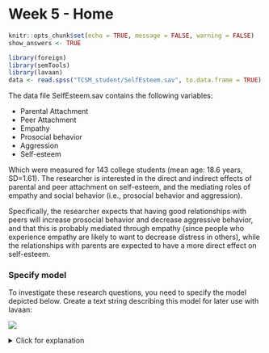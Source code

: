 # Week 5 - Home

```r
knitr::opts_chunk$set(echo = TRUE, message = FALSE, warning = FALSE)
show_answers <- TRUE
```
```r
library(foreign)
library(semTools)
library(lavaan)
data <- read.spss("TCSM_student/SelfEsteem.sav", to.data.frame = TRUE)
```

The data file SelfEsteem.sav contains the following variables: 

* Parental Attachment
* Peer Attachment
* Empathy
* Prosocial behavior
* Aggression
* Self-esteem

Which were measured for 143 college students (mean age: 18.6 years, SD=1.61). The researcher is interested in the direct and indirect effects of parental and peer attachment on self-esteem, and the mediating roles of empathy and social behavior (i.e., prosocial behavior and aggression).

Specifically, the researcher expects that having good relationships with peers will increase prosocial behavior and decrease aggressive behavior, and that this is probably mediated through empathy (since people who experience empathy are likely to want to decrease distress in others), while the relationships with parents are expected to have a more direct effect on self-esteem.

### Specify model

To investigate these research questions, you need to specify the model depicted below. Create a text string describing this model for later use with lavaan:

![](week5home.png)

<details>
  <summary>Click for explanation</summary>
```r
mediation_model <- "SelfEst ~ ProSoc + Aggr + ParAtt + PeerAtt
                    ProSoc ~ Emp
                    Aggr ~ Emp
                    Emp ~ ParAtt + PeerAtt
                    ProSoc ~~ Aggr
                    ParAtt ~~ PeerAtt"
```
\details

### Question 1

How many and which paths are there from Parental Attachment to Self-esteem? And from Peer Attachment to Self-esteem? 

<details>
  <summary>Click for explanation</summary>
3 paths each; one direct, and two indirect via Emp and Prosoc/Aggr

\details

### Question 2

Run this model. Discuss the fit of the model.

<details>
  <summary>Click for explanation</summary>
```r
fit_mediation <- sem(mediation_model,
                     data = data)
summary(fit_mediation, fit.measures = TRUE)
```

CFI is acceptable, RMSEA is not.
\details

### Question 3

Considering the parameter estimates, what can you say about the research questions? 


<details>
  <summary>Click for explanation</summary>
The researcher expects that having good relationships with peers will increase prosocial behavior and decrease aggressive behavior, and that this is probably mediated through empathy (since people who experience empathy are likely to want to decrease distress in others), while the relationships with parents are expected to have a more direct effect on self-esteem.

Generally seems to be the case – Paratt has a significant direct effect, and ParAtt seems to have a significant effect on empathy. Need to look further at indirect effects and total effects for details.
\details

### Estimating indirect effects

Remember that an indirect effect is the product of several chained direct effects. Therefore, to obtain an indirect effect, you can multiply the two (or more) direct effects it consists of. Based on this knowledge - and you previous experience labelling parameters - the way to estimate indirect effects may be obvious:

1. You label the direct effects
2. You multiply the labels

There is a tutorial on this on the lavaan website: http://lavaan.ugent.be/tutorial/mediation.html

Additionally, a total effect is the sum of all direct and indirect effects that connect one predictor and one outcome. So, for example, in this week's model, two indirect effects link Empathy and Self-esteem (through prosocial and aggression). The total effect of empathy on self-esteem is therefore the sum of these two indirect effects (and no direct effect).

### Question 4

Estimate the indirect effects of Emp on SelfEst, mediated through ProSoc and Aggr. Also estimate the total effect.

*Note: A new parameter is defined in lavaan using the* `:=` *operator.*

<details>
  <summary>Click for explanation</summary>
```r
mediation_model <- "SelfEst ~ bse_pro * ProSoc + bse_agg * Aggr + ParAtt + PeerAtt
                    ProSoc ~ bpro_emp * Emp
                    Aggr ~ bagg_emp * Emp
                    Emp ~ ParAtt + PeerAtt
                    ProSoc ~~ Aggr
                    ParAtt ~~ PeerAtt
                    ind_pro := bse_pro * bpro_emp
                    ind_agg := bse_agg * bagg_emp
                    total := ind_pro + ind_agg"
fit_mediation <- sem(mediation_model,
                     data = data)
summary(fit_mediation, fit.measures = TRUE)
```
\details

### Question 5

Estimate all indirect effects and the total effects of Parental Attachment and Peer Attachment on Self-esteem.

<details>
  <summary>Click for explanation</summary>
```r
mediation_model <- "SelfEst ~ bse_pro * ProSoc + bse_agg * Aggr + bse_par * ParAtt + bse_peer * PeerAtt
                    ProSoc ~ bpro_emp * Emp
                    Aggr ~ bagg_emp * Emp
                    Emp ~ bemp_par * ParAtt + bemp_peer * PeerAtt
                    ProSoc ~~ Aggr
                    ParAtt ~~ PeerAtt
                    ind_par_emp_pro := bse_pro * bpro_emp * bemp_par
                    ind_peer_emp_pro := bse_pro * bpro_emp * bemp_peer
                    ind_par_emp_agg := bse_agg * bagg_emp * bemp_par
                    ind_peer_emp_agg := bse_agg * bagg_emp * bemp_peer
                    
                    total_par := bse_par + ind_par_emp_pro + ind_par_emp_agg
                    total_peer := bse_peer + ind_peer_emp_pro + ind_peer_emp_agg"
fit_mediation <- sem(mediation_model,
                     data = data)
summary(fit_mediation)
```

\details

### Question 6

To compare the total effect of parental attachment versus peer attachment on self esteem, should you use the standardized or unstandardized parameters? Obtain the appropriate output, and draw a conclusion.

<details>
  <summary>Click for explanation</summary>

You should use the standardized results:

```r
summary(fit_mediation, fit.measures = TRUE, standardize = TRUE)
```
\details

### Difference between parameters

To test the difference between parameters, you can constrain them to be equal and do a chi-square difference test to compare the constrained and unconstrained models. However, you can also calculate the difference between parameters, and test if it's significant:

```r
"dif_par_peer := total_par - total_peer"
```

### Bootstrapping

You may have learned before that the sampling distribution of indirect effects is not normal. Consequently, you cannot use parameteric p-values to determine the significance of indirect effects because they are biased. If you want to know whether the indirect effects are significant, you can bootstrap them to obtain a 95% confidence interval.

Bootstrapping means that lavaan will draw 1000 samples from the data and estimate the model on each sample. There will thus be 1000 estimates for every parameter. The lower and upper bounds of a 95% confidence interval are determined by taking the 2.5% and 97.5% quantiles of the 1000 samples for each parameter.

The confidence interval is interpreted the same as a normal confidence interval: If zero lies inside the interval (e.g., lower bound is -.4 and upper bound is .9), we conclude that the parameter is not significantly different from zero, but if zero does not lie in this interval (e.g., lower bound is .4 and upper bound is 1.3), we can say the parameter differs from zero (at an alpha of .05 since we are considering a 95% confidence interval). 

We will get these intervals for all the parameters in the model, but we are specifically interested in the intervals for the indirect effects, because we want to know if they differ from zero (i.e., whether there is a mediated effect).

In lavaan, bootstrap standard errors are requested by specifying se = "bootstrap" in the fitting function, and specifying the number of bootstrap samples as `bootstrap = 1000`. First, just get your code running by specifying a low number, like 100 or even 10. **Note: To draw reliable conclusions from the results, you should always use 1000+ bootstrap samples - but it can take a long time.**

```r
fit_mediation <- sem(mediation_model,
                     data = data,
                     se = "bootstrap",
                     bootstrap = 100)
```

To obtain the confidence intervals for your model, use the following syntax:

```r
parameterestimates(fit_mediation, boot.ci.type = "bca.simple", standardized = TRUE)
```

### Question 7 

What do you conclude about the indirect and total effects of Parental attachment and Peer attachment on Self-esteem? Report your conclusions as you would report them in a paper (in words and statistics).
